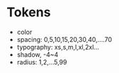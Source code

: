 
# Tokens


- color
- spacing: 0,5,10,15,20,30,40,....70
- typography: xs,s,m,l,xl,2xl...
- shadow, -4~4
- radius: 1,2,...5,99
